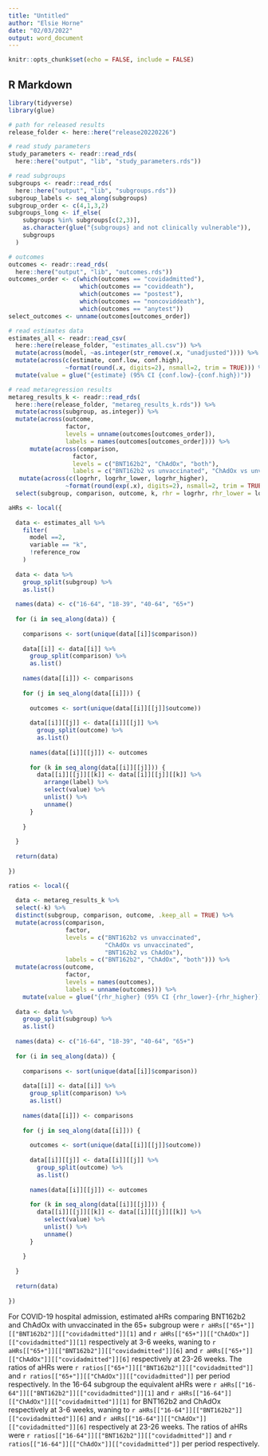 ```yaml
---
title: "Untitled"
author: "Elsie Horne"
date: "02/03/2022"
output: word_document
---
```


```r
knitr::opts_chunk$set(echo = FALSE, include = FALSE)
```

## R Markdown

```r
library(tidyverse)
library(glue)
```

```r
# path for released results
release_folder <- here::here("release20220226")
```

```r
# read study parameters
study_parameters <- readr::read_rds(
  here::here("output", "lib", "study_parameters.rds"))

# read subgroups
subgroups <- readr::read_rds(
  here::here("output", "lib", "subgroups.rds"))
subgroup_labels <- seq_along(subgroups)
subgroup_order <- c(4,1,3,2)
subgroups_long <- if_else(
    subgroups %in% subgroups[c(2,3)],
    as.character(glue("{subgroups} and not clinically vulnerable")),
    subgroups
  )

# outcomes 
outcomes <- readr::read_rds(
  here::here("output", "lib", "outcomes.rds"))
outcomes_order <- c(which(outcomes == "covidadmitted"),
                    which(outcomes == "coviddeath"),
                    which(outcomes == "postest"),
                    which(outcomes == "noncoviddeath"),
                    which(outcomes == "anytest"))
select_outcomes <- unname(outcomes[outcomes_order])

```


```r
# read estimates data
estimates_all <- readr::read_csv(
  here::here(release_folder, "estimates_all.csv")) %>%
  mutate(across(model, ~as.integer(str_remove(.x, "unadjusted")))) %>%
  mutate(across(c(estimate, conf.low, conf.high), 
                ~format(round(.x, digits=2), nsmall=2, trim = TRUE))) %>%
  mutate(value = glue("{estimate} (95% CI {conf.low}-{conf.high})"))

# read metaregression results
metareg_results_k <- readr::read_rds(
  here::here(release_folder, "metareg_results_k.rds")) %>%
  mutate(across(subgroup, as.integer)) %>%
  mutate(across(outcome,
                factor,
                levels = unname(outcomes[outcomes_order]),
                labels = names(outcomes[outcomes_order]))) %>%
      mutate(across(comparison,
                  factor,
                  levels = c("BNT162b2", "ChAdOx", "both"),
                  labels = c("BNT162b2 vs unvaccinated", "ChAdOx vs unvaccinated", "BNT162b2 vs ChAdOx"))) %>%
   mutate(across(c(logrhr, logrhr_lower, logrhr_higher), 
                ~format(round(exp(.x), digits=2), nsmall=2, trim = TRUE))) %>%
  select(subgroup, comparison, outcome, k, rhr = logrhr, rhr_lower = logrhr_lower, rhr_higher = logrhr_higher)
```


```r
aHRs <- local({
  
  data <- estimates_all %>% 
    filter(
      model ==2,
      variable == "k",
      !reference_row
    )
  
  data <- data %>%
    group_split(subgroup) %>%
    as.list()
  
  names(data) <- c("16-64", "18-39", "40-64", "65+")
  
  for (i in seq_along(data)) {
    
    comparisons <- sort(unique(data[[i]]$comparison))
    
    data[[i]] <- data[[i]] %>%
      group_split(comparison) %>%
      as.list()
    
    names(data[[i]]) <- comparisons
    
    for (j in seq_along(data[[i]])) {
      
      outcomes <- sort(unique(data[[i]][[j]]$outcome))
      
      data[[i]][[j]] <- data[[i]][[j]] %>%
        group_split(outcome) %>%
        as.list()
      
      names(data[[i]][[j]]) <- outcomes
      
      for (k in seq_along(data[[i]][[j]])) {
        data[[i]][[j]][[k]] <- data[[i]][[j]][[k]] %>%
          arrange(label) %>%
          select(value) %>%
          unlist() %>%
          unname()
      }
      
    }
    
  }
  
  return(data)
  
})
```


```r
ratios <- local({
  
  data <- metareg_results_k %>%
  select(-k) %>%
  distinct(subgroup, comparison, outcome, .keep_all = TRUE) %>%
  mutate(across(comparison,
                factor,
                levels = c("BNT162b2 vs unvaccinated",
                           "ChAdOx vs unvaccinated",
                           "BNT162b2 vs ChAdOx"),
                labels = c("BNT162b2", "ChAdOx", "both"))) %>%
  mutate(across(outcome,
                factor,
                levels = names(outcomes),
                labels = unname(outcomes))) %>%
    mutate(value = glue("{rhr_higher} (95% CI {rhr_lower}-{rhr_higher})"))
  
  data <- data %>%
    group_split(subgroup) %>%
    as.list()
  
  names(data) <- c("16-64", "18-39", "40-64", "65+")
  
  for (i in seq_along(data)) {
    
    comparisons <- sort(unique(data[[i]]$comparison))
    
    data[[i]] <- data[[i]] %>%
      group_split(comparison) %>%
      as.list()
    
    names(data[[i]]) <- comparisons
    
    for (j in seq_along(data[[i]])) {
      
      outcomes <- sort(unique(data[[i]][[j]]$outcome))
      
      data[[i]][[j]] <- data[[i]][[j]] %>%
        group_split(outcome) %>%
        as.list()
      
      names(data[[i]][[j]]) <- outcomes
      
      for (k in seq_along(data[[i]][[j]])) {
        data[[i]][[j]][[k]] <- data[[i]][[j]][[k]] %>%
          select(value) %>%
          unlist() %>%
          unname()
      }
      
    }
    
  }
  
  return(data)
  
})

```


For COVID-19 hospital admission, estimated aHRs comparing BNT162b2 and ChAdOx with unvaccinated in the 65+ subgroup were `r aHRs[["65+"]][["BNT162b2"]][["covidadmitted"]][1]` and `r aHRs[["65+"]][["ChAdOx"]][["covidadmitted"]][1]` respectively at 3-6 weeks, waning to `r aHRs[["65+"]][["BNT162b2"]][["covidadmitted"]][6]` and `r aHRs[["65+"]][["ChAdOx"]][["covidadmitted"]][6]` respectively at 23-26 weeks. 
The ratios of aHRs were `r ratios[["65+"]][["BNT162b2"]][["covidadmitted"]]` and `r ratios[["65+"]][["ChAdOx"]][["covidadmitted"]]` per period respectively. 
In the 16-64 subgroup the equivalent aHRs were `r aHRs[["16-64"]][["BNT162b2"]][["covidadmitted"]][1]` and `r aHRs[["16-64"]][["ChAdOx"]][["covidadmitted"]][1]` for BNT162b2 and ChAdOx respectively at 3-6 weeks, waning to `r aHRs[["16-64"]][["BNT162b2"]][["covidadmitted"]][6]` and `r aHRs[["16-64"]][["ChAdOx"]][["covidadmitted"]][6]` respectively at 23-26 weeks.
The ratios of aHRs were `r ratios[["16-64"]][["BNT162b2"]][["covidadmitted"]]` and `r ratios[["16-64"]][["ChAdOx"]][["covidadmitted"]]` per period respectively. 
